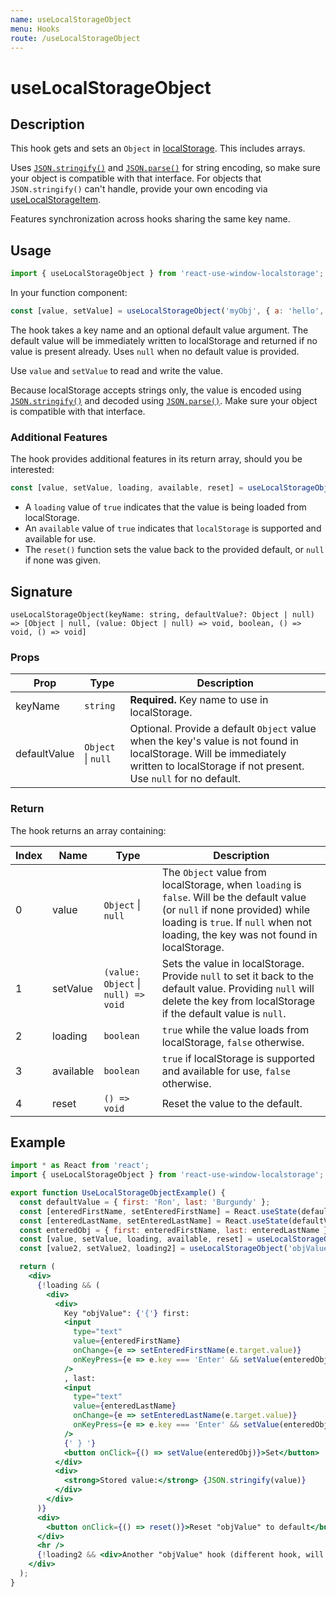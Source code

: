 ```yaml
---
name: useLocalStorageObject
menu: Hooks
route: /useLocalStorageObject
---
```



<h1>useLocalStorageObject</h1>

## Description

This hook gets and sets an `Object` in [localStorage](https://developer.mozilla.org/en-US/docs/Web/API/Window/localStorage). This includes arrays.

Uses [`JSON.stringify()`](https://developer.mozilla.org/en-US/docs/Web/JavaScript/Reference/Global_Objects/JSON/stringify) 
and [`JSON.parse()`](https://developer.mozilla.org/en-US/docs/Web/JavaScript/Reference/Global_Objects/JSON/parse) for string encoding, so make sure your object is compatible with that interface. For objects that `JSON.stringify()` can't handle, provide your own encoding via [useLocalStorageItem](/useLocalStorageItem).

Features synchronization across hooks sharing the same key name.

## Usage

```jsx
import { useLocalStorageObject } from 'react-use-window-localstorage';
```

In your function component:

```jsx
const [value, setValue] = useLocalStorageObject('myObj', { a: 'hello', b: 123 });
```

The hook takes a key name and an optional default value argument. The default value will be immediately written to localStorage and returned if no value is present already. Uses `null` when no default value is provided.

Use `value` and `setValue` to read and write the value.

Because localStorage accepts strings only, the value is encoded using 
[`JSON.stringify()`](https://developer.mozilla.org/en-US/docs/Web/JavaScript/Reference/Global_Objects/JSON/stringify) 
and decoded using [`JSON.parse()`](https://developer.mozilla.org/en-US/docs/Web/JavaScript/Reference/Global_Objects/JSON/parse). Make sure your object is compatible with that interface.

### Additional Features

The hook provides additional features in its return array, should you be interested:

```jsx
const [value, setValue, loading, available, reset] = useLocalStorageObject('myObj', { a: 'hello', b: 123 });
```

- A `loading` value of `true` indicates that the value is being loaded from localStorage.
- An `available` value of `true` indicates that `localStorage` is supported and available for use. 
- The `reset()` function sets the value back to the provided default, or `null` if none was given.

## Signature

`useLocalStorageObject(keyName: string, defaultValue?: Object | null) => [Object | null, (value: Object | null) => void, boolean, () => void, () => void]`

### Props

| Prop | Type | Description |
|------|------|-------------|
| keyName | `string` | **Required.** Key name to use in localStorage. |
| defaultValue | `Object` &#124; `null` | Optional. Provide a default `Object` value when the key's value is not found in localStorage. Will be immediately written to localStorage if not present. Use `null` for no default. |

### Return

The hook returns an array containing:

| Index | Name | Type | Description |
|-------|------|------|-------------|
| 0 | value | `Object` &#124; `null` | The `Object` value from localStorage, when `loading` is `false`. Will be the default value (or `null` if none provided) while loading is `true`. If `null` when not loading, the key was not found in localStorage. |
| 1 | setValue | `(value: Object` &#124; `null) => void` | Sets the value in localStorage. Provide `null` to set it back to the default value. Providing `null` will delete the key from localStorage if the default value is `null`. |
| 2 | loading | `boolean` | `true` while the value loads from localStorage, `false` otherwise. |
| 3 | available | `boolean` | `true` if localStorage is supported and available for use, `false` otherwise. |
| 4 | reset | `() => void` | Reset the value to the default. |

## Example

<div style={{border: 'solid 2px #67788a', padding: '20px'}}>
  <UseLocalStorageObjectExample />
</div>

```jsx
import * as React from 'react';
import { useLocalStorageObject } from 'react-use-window-localstorage';

export function UseLocalStorageObjectExample() {
  const defaultValue = { first: 'Ron', last: 'Burgundy' };
  const [enteredFirstName, setEnteredFirstName] = React.useState(defaultValue.first);
  const [enteredLastName, setEnteredLastName] = React.useState(defaultValue.last);
  const enteredObj = { first: enteredFirstName, last: enteredLastName };
  const [value, setValue, loading, available, reset] = useLocalStorageObject('objValue', defaultValue);
  const [value2, setValue2, loading2] = useLocalStorageObject('objValue', defaultValue);

  return (
    <div>
      {!loading && (
        <div>
          <div>
            Key "objValue": {'{'} first:
            <input
              type="text"
              value={enteredFirstName}
              onChange={e => setEnteredFirstName(e.target.value)}
              onKeyPress={e => e.key === 'Enter' && setValue(enteredObj)}
            />
            , last:
            <input
              type="text"
              value={enteredLastName}
              onChange={e => setEnteredLastName(e.target.value)}
              onKeyPress={e => e.key === 'Enter' && setValue(enteredObj)}
            />
            {' } '}
            <button onClick={() => setValue(enteredObj)}>Set</button>
          </div>
          <div>
            <strong>Stored value:</strong> {JSON.stringify(value)}
          </div>
        </div>
      )}
      <div>
        <button onClick={() => reset()}>Reset "objValue" to default</button>
      </div>
      <hr />
      {!loading2 && <div>Another "objValue" hook (different hook, will synchronize): {JSON.stringify(value2)}</div>}
    </div>
  );
}
```